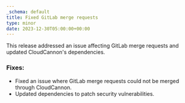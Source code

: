 ```yaml
---
_schema: default
title: Fixed GitLab merge requests
type: minor
date: 2023-12-30T05:00:00+00:00
---
```

This release addressed an issue affecting GitLab merge requests and updated CloudCannon's dependencies.

### Fixes:

* Fixed an issue where GitLab merge requests could not be merged through CloudCannon.
* Updated dependencies to patch security vulnerabilities.